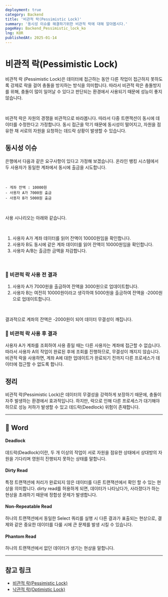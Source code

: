 ```yaml
---
deployment: true
category: Backend
title: '비관적 락(Pessimistic Lock)'
summary: '동시성 이슈를 해결하기위한 비관적 락에 대해 알아봅시다.'
pageKey: Backend_Pessimistic_lock_ko
lng: KOR
publishedAt: 2025-01-14
---
```


# 비관적 락(Pessimistic Lock)

비관적 락 (Pessimistic Lock)은 데이터에 접근하는 동안 다른 작업이 접근하지 못하도록 강제로 락을 걸어 충돌을 방지하는 방식을 의미합니다. 따라서 비관적 락은 충돌방지를 위해, 충돌이 많이 일어날 수 있다고 판단되는 환경에서 사용되기 때문에 성능이 좋지 않습니다.

<br />

비관적 락은 자원의 경쟁을 비관적으로 바라봅니다. 따라서 다중 트랜잭션이 동시에 데이터를 수정한다고 가정합니다. 동시 접근을 막기 때문에 동시성이 떨어지고, 자원을 점유한 채 서로의 자원을 요청하는 데드락 상황이 발생할 수 있습니다.

## 동시성 이슈

은행에서 다음과 같은 요구사항이 있다고 가정해 보겠습니다. 온라인 뱅킹 시스템에서 두 사용자가 동일한 계좌에서 동시에 출금을 시도합니다.

<br />

```
- 게좌 잔액 : 10000원
- 사용자 A가 7000원 출금
- 사용자 B가 5000원 출금
```

<br />

사용 시나리오는 아래와 같습니다.

<br />

1. 사용자 A가 계좌 데이터를 읽어 잔액이 10000원임을 확인합니다.
2. 사용자 B도 동시에 같은 계좌 데이터를 읽어 잔액이 10000원임을 확인합니다.
3. 사용자 A/B는 출금한 금액을 차감합니다.

<br />

### 📖 비관적 락 사용 전 결과

1. 사용자 A가 7000원을 출금하여 잔액을 3000원으로 업데이트합니다.
2. 사용자 B는 여전히 10000원이라고 생각하여 5000원을 출금하여 잔액을 -2000원으로 업데이트합니다.

<br />

결과적으로 계좌의 잔액은 -2000원이 되어 데이터 무결성이 깨집니다.

### 📖 비관적 락 사용 후 결과

사용자 A가 계좌를 조회하여 사용 중일 때는 다른 사용자는 계좌에 접근할 수 없습니다. 따라서 사용자 A의 작업이 완료된 후에 조회를 진행하므로, 무결성이 깨지지 않습니다. 비관적 락을 사용하면, 계좌 A에 대한 업데이트가 완료되기 전까지 다른 프로세스가 데이터에 접근할 수 없도록 합니다.

## 정리

비관적 락(Pessimistic Lock)은 데이터의 무결성을 강력하게 보장하기 때문에, 충돌이 자주 발생하는 환경에서 효과적입니다. 하지만, 락으로 인해 다른 프로세스가 대기해야 하므로 성능 저하가 발생할 수 있고 데드락(Deedlock) 위험이 존재합니다.

---

## 📝 Word

#### Deadlock

데드락(Deadlock)이란, 두 개 이상의 작업이 서로 자원을 점유한 상태에서 상대방의 자원을 기다리며 영원히 진행되지 못하는 상태를 말합니다.

#### Dirty Read

특정 트랜잭션에 처리가 완료되지 않은 데이터를 다른 트랜잭션에서 확인 할 수 있는 현상을 의미합니다. dirty read를 허용하게 되면, 데이터가 나타났다가, 사라졌다가 하는 현상을 초래하기 때문에 정합성 문제가 발생합니다.

#### Non-Repeatable Read

하나의 트랜잭션에서 동일한 Select 쿼리를 실행 시 다른 결과가 표출되는 현상으로, 결제와 같은 중요한 데이터를 다룰 시에 큰 문제를 발생 시킬 수 있습니다.

#### Phantom Read

하나의 트랜잭션에서 없던 데이터가 생기는 현상을 말합니다.

---

## 참고 링크

- [비관적 락(Pessimistic Lock)](http://localhost:3000/backend/ko/base/concurrency-pessimistic-lock)
- [낙관적 락(Optimistic Lock)](http://localhost:3000/backend/ko/base/concurrency-optimistic-lock)
